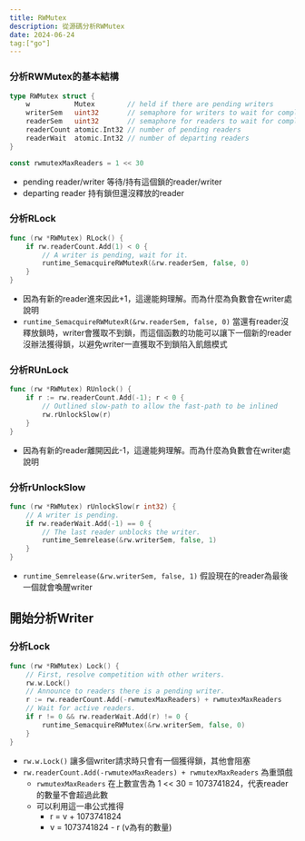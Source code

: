 ```yaml
---
title: RWMutex
description: 從源碼分析RWMutex
date: 2024-06-24
tag:["go"]
---
```


### 分析RWMutex的基本結構

```go
type RWMutex struct {
	w           Mutex        // held if there are pending writers
	writerSem   uint32       // semaphore for writers to wait for completing readers
	readerSem   uint32       // semaphore for readers to wait for completing writers
	readerCount atomic.Int32 // number of pending readers
	readerWait  atomic.Int32 // number of departing readers
}

const rwmutexMaxReaders = 1 << 30

```

- pending reader/writer 等待/持有這個鎖的reader/writer
- departing reader 持有鎖但還沒釋放的reader

### 分析RLock

```go
func (rw *RWMutex) RLock() {
	if rw.readerCount.Add(1) < 0 {
		// A writer is pending, wait for it.
		runtime_SemacquireRWMutexR(&rw.readerSem, false, 0)
	}
}
```

- 因為有新的reader進來因此+1，這邊能夠理解。而為什麼為負數會在writer處說明
- `runtime_SemacquireRWMutexR(&rw.readerSem, false, 0)` 當還有reader沒釋放鎖時，writer會獲取不到鎖，而這個函數的功能可以讓下一個新的reader沒辦法獲得鎖，以避免writer一直獲取不到鎖陷入飢餓模式

### 分析RUnLock

```go
func (rw *RWMutex) RUnlock() {
	if r := rw.readerCount.Add(-1); r < 0 {
		// Outlined slow-path to allow the fast-path to be inlined
		rw.rUnlockSlow(r)
	}
}
```
- 因為有新的reader離開因此-1，這邊能夠理解。而為什麼為負數會在writer處說明

### 分析rUnlockSlow

```go
func (rw *RWMutex) rUnlockSlow(r int32) {
	// A writer is pending.
	if rw.readerWait.Add(-1) == 0 {
		// The last reader unblocks the writer.
		runtime_Semrelease(&rw.writerSem, false, 1)
	}
}
```

- `runtime_Semrelease(&rw.writerSem, false, 1)` 假設現在的reader為最後一個就會喚醒writer

## 開始分析Writer

### 分析Lock

```go
func (rw *RWMutex) Lock() {
	// First, resolve competition with other writers.
	rw.w.Lock()
	// Announce to readers there is a pending writer.
	r := rw.readerCount.Add(-rwmutexMaxReaders) + rwmutexMaxReaders
	// Wait for active readers.
	if r != 0 && rw.readerWait.Add(r) != 0 {
		runtime_SemacquireRWMutex(&rw.writerSem, false, 0)
	}
}

```
- `rw.w.Lock()` 讓多個writer請求時只會有一個獲得鎖，其他會阻塞
- `rw.readerCount.Add(-rwmutexMaxReaders) + rwmutexMaxReaders` 為重頭戲
  - `rwmutexMaxReaders` 在上數宣吿為 1 << 30 =  1073741824，代表reader的數量不會超過此數
  - 可以利用這一串公式推得
    - r = v + 1073741824
    - v = 1073741824 - r (v為有的數量)